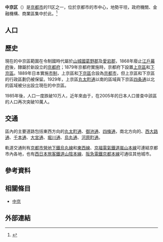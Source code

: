 {{日本區
| 自治體名 =中京區
| 圖像=[[File:Nijo-jo_Ninomaru-goten_2009.jpg|240px]]
| 圖像說明=[[二條城|二條城]]
| 區章 = 
| 區長 = 
| 日文原名 =中京区
| 平假名 =なかぎょうく
| 羅馬字拼音 =Nakagyō-ku
| 都道府縣 = 京都府
| 市 = 京都市
| 支廳 = 
| 編號 =26104-1
| 面積 =7.38
| 邊界未定 = 
| 人口 = {{formatnum:{{自治體人口/京都府|京都市中京区}}}}<ref>{{自治體人口/京都府|source}}</ref>
| 人口密度 = 
| 統計時間 = {{自治體人口/京都府|date}}
| 自治體 =京都市（[[北區_(京都市)|北區]]、[[上京區|上京區]]、[[左京區|左京區]]、[[東山區_(日本)|東山區]]、[[下京區|下京區]]、[[右京區|右京區]]）|
| 樹 = 
| 花 = 
| 鳥 = 
| 其他象徵物 = 
| 其他象徵 = 
| 郵遞區號 =604-8588
| 所在地=中京区[[西堀川通|西堀川通]][[御池通|御池]]下ル西三坊堀川町521番地
| 電話號碼 = 75-812-0061
| 外部連結 = http://www.city.kyoto.lg.jp/nakagyo/
| 經度 = 
| 緯度 = 
| 地圖 = Nakagyo-ku in Kyoto City.svg
| 註記 =
|}}

'''中京区'''（{{jpn|j=中京区|hg=なかぎょうく|rm=Nakagyō ku|f=y}}）是[[京都市|京都市]]的11区之一，位於京都市的市中心，地勢平坦，政府機關、金融機構、商業區集中於此。<ref>{{Cite web| url=http://www.city.kyoto.lg.jp/nakagyo/page/0000013317.html| title=素晴らしきわがまち| date=2012-09-25| accessdate=2017-06-03| language=ja| publisher=京都市中京區公所| archive-date=2020-11-20| archive-url=https://web.archive.org/web/20201120011421/https://www.city.kyoto.lg.jp/nakagyo/page/0000013317.html| dead-url=no}}</ref>

== 人口 ==

{{日本人口統計| location=Nakagyo, Kyoto|無人口分布圖=1}}

== 歷史 ==
現在的中京區範圍在令制國時代屬於[[山城國|山城國]][[葛野郡|葛野郡]]及[[愛宕郡|愛宕郡]]，1868年廢止[[江戶幕府|江戶幕府]]後，隸屬於新設立的[[京都府|京都府]]；1879年京都府實施{{tsl|ja|郡区町村編制法|郡区町村編制法}}時，京都府下設置[[上京區|上京區]]和[[下京區|下京區]]。1889年日本實施[[市制_(日本)|市制]]，上京區和[[下京區|下京區]]合設為[[京都市|京都市]]，但上京區和下京區的行政區劃仍被保留。1929年，上京區[[丸太町通|丸太町通]]以南的區域與下京區[[四条通|四条通]]以北的區域被分出設立現在的中京區。

1985年後，人口一度跌破10万人，近年來由于{{link-ja|都心回歸|都心回帰|人口回流市中心}}，在2005年的日本人口普查中該區的人口再次突破10萬人。

== 交通 ==
區內的主要道路包括東西方向的[[丸太町通|丸太町通]]、[[御池通|御池通]]、[[四條通|四條通]]，南北方向的{{tsl|ja|西小路通}}、[[西大路通|西大路通]]、[[千本通|千本通]]、[[大宮通|大宮通]]、[[堀川通|堀川通]]、[[烏丸通|烏丸通]]、[[河原町通|河原町通]]。

軌道交通則有[[京都市營地下鐵|京都市營地下鐵]][[烏丸線|烏丸線]]和[[東西線_(京都市營地下鐵)|東西線]]、[[京福電氣鐵道|京福電氣鐵道]][[嵐山本線|嵐山本線]]可連結京都市內各地，也有[[西日本旅客鐵道|西日本旅客鐵道]][[山陰本線|山陰本線]]、[[阪急電鐵|阪急電鐵]][[京都本線|京都本線]]可通往其他城市。

== 參考資料 ==
{{Reflist}}

== 相關條目 ==
* [[中京|中京]]

== 外部連結 ==
{{commonscat|Nakagyo-ku, Kyoto}}

{{京都府}}
{{Authority control}}
